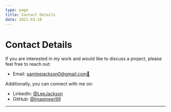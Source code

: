 ```yaml
---
type: page
title: Contact Details 
date: 2021-03-18
---
```


# Contact Details

If you are interested in my work and would like to discuss a project, please feel free to reach out:

- Email: [samleejackson0@gmail.com📧](mailto:samleejackson0@gmail.com) 

Additionally, you can connect with me on:
- LinkedIn: [@LeeJackson](https://www.linkedin.com/in/lee-j-363983276/)
- GitHub: [@Imagineer99](https://github.com/Imagineer99)

---
